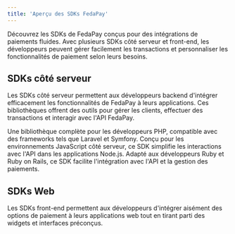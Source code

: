 ```yaml
---
title: 'Aperçu des SDKs FedaPay'
---
```


Découvrez les SDKs de FedaPay conçus pour des intégrations de paiements fluides. Avec plusieurs SDKs côté serveur et front-end, les développeurs peuvent gérer facilement les transactions et personnaliser les fonctionnalités de paiement selon leurs besoins.

## SDKs côté serveur

Les SDKs côté serveur permettent aux développeurs backend d'intégrer efficacement les fonctionnalités de FedaPay à leurs applications. Ces bibliothèques offrent des outils pour gérer les clients, effectuer des transactions et interagir avec l'API FedaPay.

<CardGroup cols={2}>
  <Card title="PHP" icon="php" href="/sdks/fr/php-fr">
    Une bibliothèque complète pour les développeurs PHP, compatible avec des frameworks tels que Laravel et Symfony.
  </Card>
  <Card title="Node.js" icon="node" href="/sdks/fr/nodejs-fr">
    Conçu pour les environnements JavaScript côté serveur, ce SDK simplifie les interactions avec l'API dans les applications Node.js.
  </Card>
  <Card title="Ruby" icon="gem" href="/sdks/fr/ruby-fr">
    Adapté aux développeurs Ruby et Ruby on Rails, ce SDK facilite l'intégration avec l'API et la gestion des paiements.
  </Card>
</CardGroup>

## SDKs Web 

Les SDKs front-end permettent aux développeurs d'intégrer aisément des options de paiement à leurs applications web tout en tirant parti des widgets et interfaces préconçus.

<CardGroup cols={3}>
  <Card title="Node.js" icon="angular" href="/sdks/nodejs">
  </Card>
  <Card title="Python" icon="react" href="/sdks/python">
  </Card>
</CardGroup>